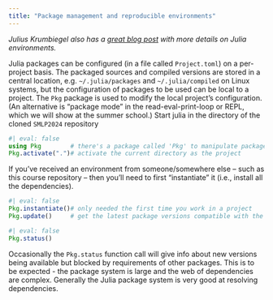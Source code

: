 ```yaml
---
title: "Package management and reproducible environments"
---
```


*Julius Krumbiegel also has a [great blog post](https://jkrumbiegel.com/pages/2022-08-26-pkg-introduction/) with more details on Julia environments.*

Julia packages can be configured (in a file called `Project.toml`) on a per-project basis.
The packaged sources and compiled versions are stored in a central location, e.g. `~/.julia/packages` and `~/.julia/compiled` on Linux systems, but the configuration of packages to be used can be local to a project.
The `Pkg` package is used to modify the local project's configuration.
(An alternative is "package mode" in the read-eval-print-loop or REPL, which we will show at the summer school.)
Start julia in the directory of the cloned `SMLP2024` repository
```julia
#| eval: false
using Pkg        # there's a package called 'Pkg' to manipulate package configs
Pkg.activate(".")# activate the current directory as the project
```

If you've received an environment from someone/somewhere else -- such as this course repository -- then you'll need to first "instantiate" it (i.e., install all the dependencies).

```julia
#| eval: false
Pkg.instantiate()# only needed the first time you work in a project
Pkg.update()     # get the latest package versions compatible with the project
```

```julia
#| eval: false
Pkg.status()
```

Occasionally the `Pkg.status` function call will give info about new versions being available but blocked by requirements of other packages.
This is to be expected - the package system is large and the web of dependencies are complex.
Generally the Julia package system is very good at resolving dependencies.
